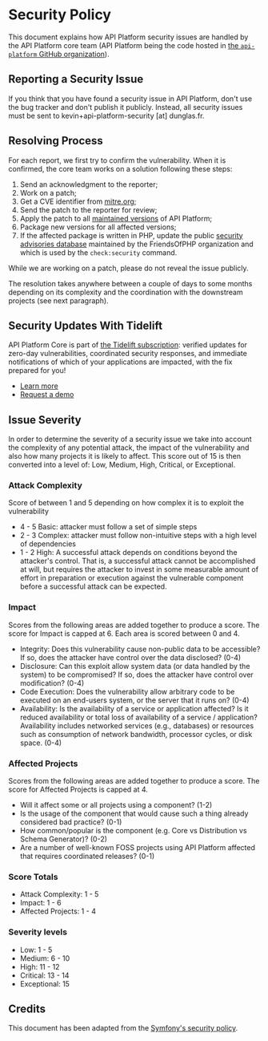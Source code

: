 # Security Policy

This document explains how API Platform security issues are handled by the API Platform core team (API Platform being the code hosted in [the `api-platform` GitHub organization](https://github.com/api-platform)).

## Reporting a Security Issue

If you think that you have found a security issue in API Platform, don't use the bug tracker and don't publish it publicly. Instead, all security issues must be sent to kevin+api-platform-security [at] dunglas.fr.

## Resolving Process

For each report, we first try to confirm the vulnerability. When it is confirmed, the core team works on a solution following these steps:

1. Send an acknowledgment to the reporter;
2. Work on a patch;
3. Get a CVE identifier from [mitre.org](https://cveform.mitre.org);
4. Send the patch to the reporter for review;
5. Apply the patch to all [maintained versions](releases.md) of API Platform;
6. Package new versions for all affected versions;
7. If the affected package is written in PHP, update the public [security advisories database](https://github.com/FriendsOfPHP/security-advisories) maintained by the FriendsOfPHP organization and which is used by the `check:security` command.

While we are working on a patch, please do not reveal the issue publicly.

The resolution takes anywhere between a couple of days to some months depending on its complexity and the coordination with the downstream projects (see next paragraph).

## Security Updates With Tidelift

API Platform Core is part of [the Tidelift subscription](https://tidelift.com/subscription/pkg/packagist-api-platform-core?utm_source=packagist-api-platform-core&utm_medium=referral&utm_campaign=enterprise): verified updates for zero-day vulnerabilities, coordinated security responses, and immediate notifications of which of your applications are impacted, with the fix prepared for you!

-   [Learn more](https://tidelift.com/subscription/pkg/packagist-api-platform-core?utm_source=packagist-api-platform-core&utm_medium=referral&utm_campaign=enterprise)
-   [Request a demo](https://tidelift.com/subscription/request-a-demo?utm_source=packagist-api-platform-core&utm_medium=referral&utm_campaign=enterprise)

## Issue Severity

In order to determine the severity of a security issue we take into account the complexity of any potential attack, the impact of the vulnerability and also how many projects it is likely to affect. This score out of 15 is then converted into a level of: Low, Medium, High, Critical, or Exceptional.

### Attack Complexity

Score of between 1 and 5 depending on how complex it is to exploit the vulnerability

-   4 - 5 Basic: attacker must follow a set of simple steps
-   2 - 3 Complex: attacker must follow non-intuitive steps with a high level of dependencies
-   1 - 2 High: A successful attack depends on conditions beyond the attacker's control. That is, a successful attack cannot be accomplished at will, but requires the attacker to invest in some measurable amount of effort in preparation or execution against the vulnerable component before a successful attack can be expected.

### Impact

Scores from the following areas are added together to produce a score. The score for Impact is capped at 6. Each area is scored between 0 and 4.

-   Integrity: Does this vulnerability cause non-public data to be accessible? If so, does the attacker have control over the data disclosed? (0-4)
-   Disclosure: Can this exploit allow system data (or data handled by the system) to be compromised? If so, does the attacker have control over modification? (0-4)
-   Code Execution: Does the vulnerability allow arbitrary code to be executed on an end-users system, or the server that it runs on? (0-4)
-   Availability: Is the availability of a service or application affected? Is it reduced availability or total loss of availability of a service / application? Availability includes networked services (e.g., databases) or resources such as consumption of network bandwidth, processor cycles, or disk space. (0-4)

### Affected Projects

Scores from the following areas are added together to produce a score. The score for Affected Projects is capped at 4.

-   Will it affect some or all projects using a component? (1-2)
-   Is the usage of the component that would cause such a thing already considered bad practice? (0-1)
-   How common/popular is the component (e.g. Core vs Distribution vs Schema Generator)? (0-2)
-   Are a number of well-known FOSS projects using API Platform affected that requires coordinated releases? (0-1)

### Score Totals

-   Attack Complexity: 1 - 5
-   Impact: 1 - 6
-   Affected Projects: 1 - 4

### Severity levels

-   Low: 1 - 5
-   Medium: 6 - 10
-   High: 11 - 12
-   Critical: 13 - 14
-   Exceptional: 15

## Credits

This document has been adapted from the [Symfony's security policy](https://symfony.com/doc/current/contributing/code/security.html).
